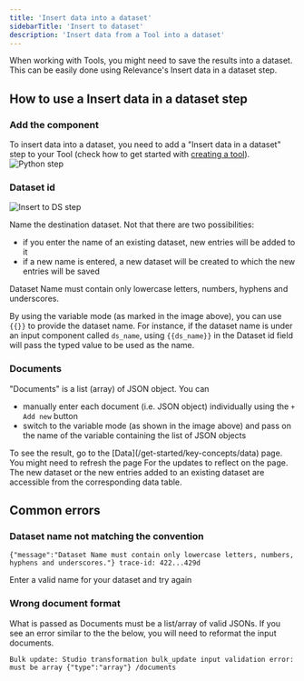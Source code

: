 ```yaml
---
title: 'Insert data into a dataset'
sidebarTitle: 'Insert to dataset'
description: 'Insert data from a Tool into a dataset'
---
```

When working with Tools, you might need to save the results into a dataset.
This can be easily done using Relevance's Insert data in a dataset step.

## How to use a Insert data in a dataset step

### Add the component
To insert data into a dataset, you need to add a "Insert data in a dataset" step to your Tool (check how to get started with 
[creating a tool](/build-custom-tools/tool-steps/getting_started)).
![Python step](/images/build-custom-tools/tool-step/insert-in-ds-get-started.png)

### Dataset id

![Insert to DS step](/images/build-custom-tools/tool-step/insert-in-ds-fields.png)

Name the destination dataset. Not that there are two possibilities:
* if you enter the name of an existing dataset, new entries will be added to it
* if a new name is entered, a new dataset will be created to which the new entries will be saved

<Warning>
Dataset Name must contain only lowercase letters, numbers, hyphens and underscores.
</Warning>

By using the variable mode (as marked in the image above), you can use `{{}}` to provide the dataset name.
For instance, if the dataset name is under an input component called `ds_name`, using `{{ds_name}}` in the
Dataset id field will pass the typed value to be used as the name.

### Documents
"Documents" is a list (array) of JSON object. You can 
* manually enter each document (i.e. JSON object) individually using the `+ Add new` button
* switch to the variable mode (as shown in the image above) and pass on the name of the variable containing
the list of JSON objects

<Snippet file="components/tools/step-general.mdx" />

<Tip>
To see the result, go to the [Data](/get-started/key-concepts/data) page. You might need to refresh the page For
the updates to reflect on the page.
The new dataset or the new entries added to an existing dataset are accessible from the corresponding data table.
</Tip>

## Common errors
### Dataset name not matching the convention
```
{"message":"Dataset Name must contain only lowercase letters, numbers, hyphens and underscores."} trace-id: 422...429d
```
Enter a valid name for your dataset and try again

### Wrong document format
What is passed as Documents must be a list/array of valid JSONs. If you see an error similar to the the below, you will need
to reformat the input documents.
```
Bulk update: Studio transformation bulk_update input validation error: must be array {"type":"array"} /documents
```

